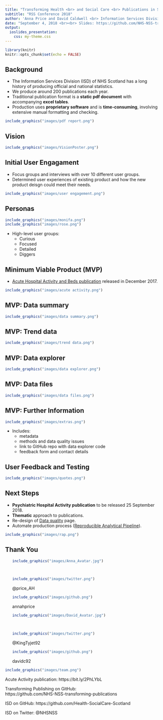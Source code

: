 ```yaml
---
title: "Transforming Health <br> and Social Care <br> Publications in Scotland"
subtitle: "RSS Conference 2018"
author: 'Anna Price and David Caldwell <br> Information Services Division, NHS Scotland <br>'
date: "September 4, 2018 <br><br> Slides: https://github.com/NHS-NSS-transforming-publications/rssconf2018"
output:
  ioslides_presentation:
    css: my-theme.css
---
```


```r
library(knitr)
knitr::opts_chunk$set(echo = FALSE)
```

## Background

- The Information Services Division (ISD) of NHS Scotland has a long history of producing official and national statistics. 
- We produce around 200 publications each year.
- Traditional publication format is a **static pdf document** with accompanying **excel tables**.
- Production uses **proprietary software** and is **time-consuming**, involving extensive manual formatting and checking.

```r
include_graphics("images/pdf report.png")
```

## Vision

```r
include_graphics("images/VisionPoster.png")
```

## Initial User Engagament

- Focus groups and interviews with over 10 different user groups.
- Determined user experiences of existing product and how the new product deisgn could meet their needs.

```r
include_graphics("images/user engagement.png")
```

## Personas

```r
include_graphics("images/monifa.png")
include_graphics("images/rose.png")
```

- High-level user groups:
    - Curious
    - Focused
    - Detailed
    - Diggers

## Minimum Viable Product (MVP)

- [Acute Hospital Activity and Beds publication](http://www.isdscotland.org/Health-Topics/Hospital-Care/Publications/2018-06-26/Acute-Hospital-Publication/) released in December 2017.

```r
include_graphics("images/acute activity.png")
```

## MVP: Data summary

```r
include_graphics("images/data summary.png")
```

## MVP: Trend data

```r
include_graphics("images/trend data.png")
```

## MVP: Data explorer

```r
include_graphics("images/data explorer.png")
```

## MVP: Data files

```r
include_graphics("images/data files.png")
```

## MVP: Further Information

```r
include_graphics("images/extras.png")
```

- Includes:
    - metadata
    - methods and data quality issues
    - link to GitHub repo with data explorer code
    - feedback form and contact details

## User Feedback and Testing

```r
include_graphics("images/quotes.png")
```

## Next Steps

- **Psychiatric Hospital Activity publication** to be released 25 September 2018.
- **Thematic** approach to publications.
- Re-design of [Data quality](https://www.isdscotland.org/Health-Topics/Hospital-Care/Publications/2018-06-26/Acute-Hospital-Publication/data-quality/) page.
- Automate production process ([Reproducible Analytical Pipeline](https://ukgovdatascience.github.io/rap_companion/)).

```r
include_graphics("images/rap.png")
```

## Thank You {.smaller}
<div class="columns-2">
<ul>
```r
include_graphics("images/Anna_Avatar.jpg")
```
<br>
```r
include_graphics("images/twitter.png")
```
@price_AH
<br>
```r
include_graphics("images/github.png")
```
annahprice
</ul>
<ul>
```r
include_graphics("images/David_Avatar.jpg")
```
<br>
```r
include_graphics("images/twitter.png")
```
@KingTyjet92
<br>
```r
include_graphics("images/github.png")
```
davidc92
</ul>
</div>

```r
include_graphics("images/team.png")
```

Acute Activity publication: https://bit.ly/2PhLYbL

Transforming Publishing on GitHub: <br> https://github.com/NHS-NSS-transforming-publications

ISD on GitHub: https://github.com/Health-SocialCare-Scotland

ISD on Twitter: @NHSNSS


